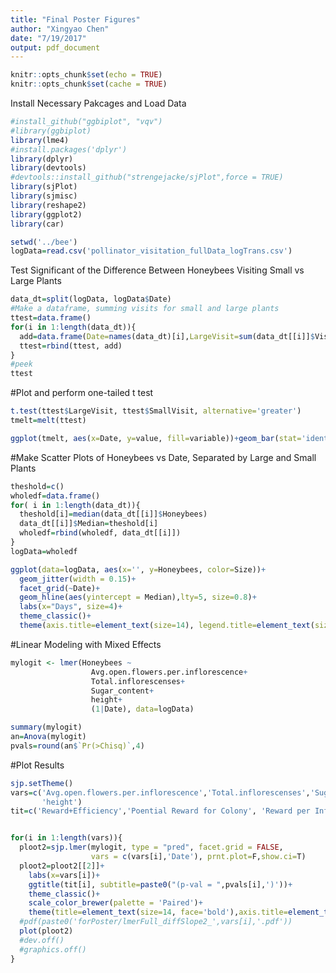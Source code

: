 ```yaml
---
title: "Final Poster Figures"
author: "Xingyao Chen"
date: "7/19/2017"
output: pdf_document
---
```


```r
knitr::opts_chunk$set(echo = TRUE)
knitr::opts_chunk$set(cache = TRUE)

```

Install Necessary Pakcages and Load Data
```r
#install_github("ggbiplot", "vqv")
#library(ggbiplot)
library(lme4)
#install.packages('dplyr')
library(dplyr)
library(devtools)
#devtools::install_github("strengejacke/sjPlot",force = TRUE)
library(sjPlot)
library(sjmisc)
library(reshape2)
library(ggplot2)
library(car)

setwd('../bee')
logData=read.csv('pollinator_visitation_fullData_logTrans.csv')
```

Test Significant of the Difference Between Honeybees Visiting Small vs Large Plants
```r
data_dt=split(logData, logData$Date)
#Make a dataframe, summing visits for small and large plants
ttest=data.frame()
for(i in 1:length(data_dt)){
  add=data.frame(Date=names(data_dt)[i],LargeVisit=sum(data_dt[[i]]$Visits&data_dt[[i]]$Size=='Large'), SmallVisit=sum(data_dt[[i]]$Visits&data_dt[[i]]$Size=='Small'))
  ttest=rbind(ttest, add)
}
#peek
ttest
```
#Plot and perform one-tailed t test
```r
t.test(ttest$LargeVisit, ttest$SmallVisit, alternative='greater')
tmelt=melt(ttest)

ggplot(tmelt, aes(x=Date, y=value, fill=variable))+geom_bar(stat='identity', position='dodge')+theme_classic()
```

#Make Scatter Plots of Honeybees vs Date, Separated by Large and Small Plants
```r
theshold=c()
wholedf=data.frame()
for( i in 1:length(data_dt)){
  theshold[i]=median(data_dt[[i]]$Honeybees)
  data_dt[[i]]$Median=theshold[i]
  wholedf=rbind(wholedf, data_dt[[i]])
}
logData=wholedf

ggplot(data=logData, aes(x='', y=Honeybees, color=Size))+
  geom_jitter(width = 0.15)+
  facet_grid(~Date)+
  geom_hline(aes(yintercept = Median),lty=5, size=0.8)+
  labs(x="Days", size=4)+
  theme_classic()+
  theme(axis.title=element_text(size=14), legend.title=element_text(size=14),legend.text=element_text(size=12))
```


#Linear Modeling with Mixed Effects

```r
mylogit <- lmer(Honeybees ~
                  Avg.open.flowers.per.inflorescence+
                  Total.inflorescenses+
                  Sugar_content+
                  height+
                  (1|Date), data=logData)

summary(mylogit)
an=Anova(mylogit)
pvals=round(an$`Pr(>Chisq)`,4)
```
#Plot Results
```r

sjp.setTheme()
vars=c('Avg.open.flowers.per.inflorescence','Total.inflorescenses','Sugar_content',
       'height')
tit=c('Reward+Efficiency','Poential Reward for Colony', 'Reward per Inflorescense','Salience')


for(i in 1:length(vars)){
  ploot2=sjp.lmer(mylogit, type = "pred", facet.grid = FALSE,
                  vars = c(vars[i],'Date'), prnt.plot=F,show.ci=T)
  ploot2=ploot2[[2]]+
    labs(x=vars[i])+
    ggtitle(tit[i], subtitle=paste0("(p-val = ",pvals[i],')'))+
    theme_classic()+
    scale_color_brewer(palette = 'Paired')+
    theme(title=element_text(size=14, face='bold'),axis.title=element_text(size=14), legend.title=element_text(size=14),legend.text=element_text(size=12))
  #pdf(paste0('forPoster/lmerFull_diffSlope2_',vars[i],'.pdf'))
  plot(ploot2)
  #dev.off()
  #graphics.off()
}


```